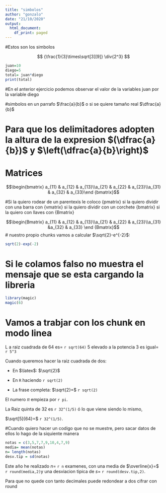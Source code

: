 ```yaml
---
title: "simbolos"
author: "gonzalo"
date: "21/10/2020"
output:
  html_document:
    df_print: paged
---
```


#Estos son los simbolos 
 
 $$  
{\frac{1}{3}\times\sqrt[3][9]}
\div{2^3}
$$
```r
juan=10
diego=5
total= juan*diego
print(total)

```

#En el anterior ejercicio podemos observar el valor de la variables juan por la variable diego

#simbolos en un parrafo $\frac{a}{b}$ o si se quiere tamaño real $\dfrac{a}{b}$

# Para que los delimitadores adopten la altura de la expresion $(\dfrac{a}{b})$ y $\left(\dfrac{a}{b}\right)$

# Matrices
$$\begin{bmatrix} a_{11} & a_{12} & a_{13}\\a_{21} & a_{22} & a_{23}\\a_{31} & a_{32} & a_{33}\end {bmatrix}$$

#Si la quiero rodear de un parentexis le coloco {pmatrix} si la quiero dividir con una barra con {vmatrix} si la quiero dividir con un corchete {bmatrix} si la quiero con llaves con {Bmatrix}

$$\begin{Bmatrix} a_{11} & a_{12} & a_{13}\\a_{21} & a_{22} & a_{23}\\a_{31} &a_{32} & a_{33} \end {Bmatrix}$$
# nuestro propio chunks
vamos a calcular $\sqrt{2}-e^{-2}$:

```r
sqrt(2)-exp(-2)

```

# Si le colamos falso no muestra el mensaje que se esta cargando la libreria  
```r
library(magic)
magic(6)

```
# Vamos a trabjar con los chunk en modo linea 
L a raiz cuadrada de 64  es=  `r sqrt(64) `  5 elevado a la  potencia 3 es igual= `r 5^3 `

Cuando queremos hacer la raiz cuadrada de dos:

- En $\latex$: $\sqrt{2}$

- En `R` haciendo `r sqrt(2)`

- La frase completa: $\sqrt{2}=$ `r sqrt(2)`

El numero $\pi$ empieza por `r pi`.

La Raiz quinta de 32 es `r 32^(1/5)` ó lo que viene siendo lo mismo,

$\sqrt[5]{64}=$ `r 32^(1/5)`.


#Cuando quiero hacer un codigo que no se muestre, pero sacar datos de ellos lo hago de la siquiente manera

```r
notas = c(3,5,7,7,9,10,4,7,9)
media= mean(notas)
n= length(notas)
desv.tip = sd(notas)
```
Este año he realizado $n=$ `r n` examenes, con una media de $\overline{x}=$ `r round(media,2)`y una desviacion tipica de $s=$ `r round(desv.tip,2)`.


Para que no quede con tanto decimales puede redondear a dos cifrar con round


